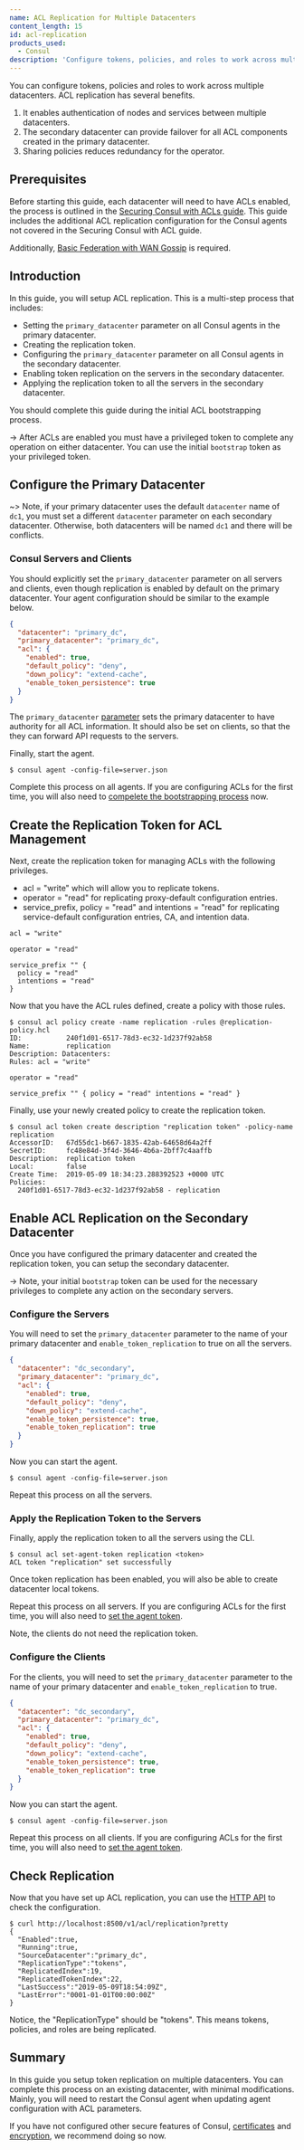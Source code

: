 ```yaml
---
name: ACL Replication for Multiple Datacenters
content_length: 15
id: acl-replication
products_used:
  - Consul
description: 'Configure tokens, policies, and roles to work across multiple datacenters.'
---
```


You can configure tokens, policies and roles to work across multiple datacenters. ACL replication has several benefits.

1. It enables authentication of nodes and services between multiple datacenters.
1. The secondary datacenter can provide failover for all ACL components created in the primary datacenter.
1. Sharing policies reduces redundancy for the operator.

## Prerequisites

Before starting this guide, each datacenter will need to have ACLs enabled, the process is outlined in the [Securing Consul with ACLs
guide](/consul/security-networking/production-acls). This guide includes the additional ACL replication configuration for the Consul
agents not covered in the Securing Consul with ACL guide.

Additionally,
[Basic Federation with WAN Gossip](/consul/security-networking/datacenters) is required.

## Introduction

In this guide, you will setup ACL replication. This is a multi-step process
that includes:

- Setting the `primary_datacenter` parameter on all Consul agents in the primary datacenter.
- Creating the replication token.
- Configuring the `primary_datacenter` parameter on all Consul agents in the secondary datacenter.
- Enabling token replication on the servers in the secondary datacenter.
- Applying the replication token to all the servers in the secondary datacenter.

You should complete this guide during the initial ACL bootstrapping
process.

-> After ACLs are enabled you must have a privileged token to complete any
operation on either datacenter. You can use the initial
`bootstrap` token as your privileged token.

## Configure the Primary Datacenter

~> Note, if your primary datacenter uses the default `datacenter` name of
`dc1`, you must set a different `datacenter` parameter on each secondary datacenter.
Otherwise, both datacenters will be named `dc1` and there will be conflicts.

### Consul Servers and Clients

You should explicitly set the `primary_datacenter` parameter on all servers
and clients, even though replication is enabled by default on the primary
datacenter. Your agent configuration should be similar to the example below.

```json
{
  "datacenter": "primary_dc",
  "primary_datacenter": "primary_dc",
  "acl": {
    "enabled": true,
    "default_policy": "deny",
    "down_policy": "extend-cache",
    "enable_token_persistence": true
  }
}
```

The `primary_datacenter`
[parameter](/docs/agent/options#primary_datacenter)
sets the primary datacenter to have authority for all ACL information. It
should also be set on clients, so that the they can forward API
requests to the servers.

Finally, start the agent.

```shell-session
$ consul agent -config-file=server.json
```

Complete this process on all agents. If you are configuring ACLs for the
first time, you will also need to [compelete the bootstrapping process](/consul/security-networking/production-acls) now.

## Create the Replication Token for ACL Management

Next, create the replication token for managing ACLs
with the following privileges.

- acl = "write" which will allow you to replicate tokens.
- operator = "read" for replicating proxy-default configuration entries.
- service_prefix, policy = "read" and intentions = "read" for replicating
  service-default configuration entries, CA, and intention data.

```hcl
acl = "write"

operator = "read"

service_prefix "" {
  policy = "read"
  intentions = "read"
}
```

Now that you have the ACL rules defined, create a policy with those rules.

```shell-session
$ consul acl policy create -name replication -rules @replication-policy.hcl
ID:           240f1d01-6517-78d3-ec32-1d237f92ab58
Name:         replication
Description: Datacenters:
Rules: acl = "write"

operator = "read"

service_prefix "" { policy = "read" intentions = "read" }
```

Finally, use your newly created policy to create the replication token.

```shell-session
$ consul acl token create description "replication token" -policy-name replication
AccessorID:   67d55dc1-b667-1835-42ab-64658d64a2ff
SecretID:     fc48e84d-3f4d-3646-4b6a-2bff7c4aaffb
Description:  replication token
Local:        false
Create Time:  2019-05-09 18:34:23.288392523 +0000 UTC
Policies:
  240f1d01-6517-78d3-ec32-1d237f92ab58 - replication
```

## Enable ACL Replication on the Secondary Datacenter

Once you have configured the primary datacenter and created the replication
token, you can setup the secondary datacenter.

-> Note, your initial `bootstrap` token can be used for the necessary
privileges to complete any action on the secondary servers.

### Configure the Servers

You will need to set the `primary_datacenter` parameter to the name of your
primary datacenter and `enable_token_replication` to true on all the servers.

```json
{
  "datacenter": "dc_secondary",
  "primary_datacenter": "primary_dc",
  "acl": {
    "enabled": true,
    "default_policy": "deny",
    "down_policy": "extend-cache",
    "enable_token_persistence": true,
    "enable_token_replication": true
  }
}
```

Now you can start the agent.

```shell-session
$ consul agent -config-file=server.json
```

Repeat this process on all the servers.

### Apply the Replication Token to the Servers

Finally, apply the replication token to all the servers using the CLI.

```shell-session
$ consul acl set-agent-token replication <token>
ACL token "replication" set successfully
```

Once token replication has been enabled, you will also be able to create
datacenter local tokens.

Repeat this process on all servers. If you are configuring ACLs for the
first time, you will also need to [set the agent token](/consul/security-networking/production-acls#add-the-token-to-the-agent).

Note, the clients do not need the replication token.

### Configure the Clients

For the clients, you will need to set the `primary_datacenter` parameter to the
name of your primary datacenter and `enable_token_replication` to true.

```json
{
  "datacenter": "dc_secondary",
  "primary_datacenter": "primary_dc",
  "acl": {
    "enabled": true,
    "default_policy": "deny",
    "down_policy": "extend-cache",
    "enable_token_persistence": true,
    "enable_token_replication": true
  }
}
```

Now you can start the agent.

```shell-session
$ consul agent -config-file=server.json
```

Repeat this process on all clients. If you are configuring ACLs for the
first time, you will also need to [set the agent token](/consul/security-networking/production-acls#add-the-token-to-the-agent).

## Check Replication

Now that you have set up ACL replication, you can use the [HTTP API](/api/acl#check-acl-replication) to check
the configuration.

```shell-session
$ curl http://localhost:8500/v1/acl/replication?pretty
{
  "Enabled":true,
  "Running":true,
  "SourceDatacenter":"primary_dc",
  "ReplicationType":"tokens",
  "ReplicatedIndex":19,
  "ReplicatedTokenIndex":22,
  "LastSuccess":"2019-05-09T18:54:09Z",
  "LastError":"0001-01-01T00:00:00Z"
}
```

Notice, the "ReplicationType" should be "tokens". This means tokens, policies,
and roles are being replicated.

## Summary

In this guide you setup token replication on multiple datacenters. You can complete this process on an existing datacenter, with minimal
modifications. Mainly, you will need to restart the Consul agent when updating
agent configuration with ACL parameters.

If you have not configured other secure features of Consul,
[certificates](consul/security-networking/certificates) and
[encryption](consul/security-networking/agent-encryption),
we recommend doing so now.
